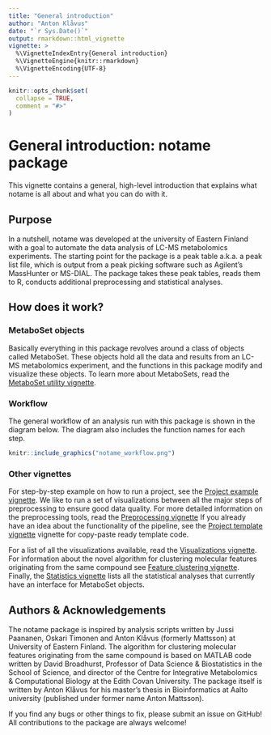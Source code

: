 ---
title: "General introduction"
author: "Anton Klåvus"
date: "`r Sys.Date()`"
output: rmarkdown::html_vignette
vignette: >
  %\VignetteIndexEntry{General introduction}
  %\VignetteEngine{knitr::rmarkdown}
  %\VignetteEncoding{UTF-8}
---

```{r setup, include = FALSE}
knitr::opts_chunk$set(
  collapse = TRUE,
  comment = "#>"
)
```

# General introduction: notame package

This vignette contains a general, high-level introduction that explains what notame is all about and what you can do with it.

## Purpose

In a nutshell, notame was developed at the university of Eastern Finland with a goal to automate the data analysis of LC-MS metabolomics experiments. The starting point for the package is a peak table a.k.a. a peak list file, which is output from a peak picking software such as Agilent's MassHunter or MS-DIAL. The package takes these peak tables, reads them to R, conducts additional preprocessing and statistical analyses.

## How does it work?

### MetaboSet objects

Basically everything in this package revolves around a class of objects called MetaboSet. These objects hold all the data and results from an LC-MS metabolomics experiment, and the functions in this package modify and visualize these objects. To learn more about MetaboSets, read the [MetaboSet utility vignette](MetaboSet.html).  

### Workflow

The general workflow of an analysis run with this package is shown in the diagram below. The diagram also includes the function names for each step.

```{r, out.heigth = "900px", echo=FALSE}
knitr::include_graphics("notame_workflow.png")
```

### Other vignettes

For step-by-step example on how to run a project, see the [Project example vignette](project_example.html). We like to run a set of visualizations between all the major steps of preprocessing to ensure good data quality. For more detailed information on the preprocessing tools, read the [Preprocessing vignette]("preprocessing.html") If you already have an idea about the functionality of the pipeline, see the [Project template vignette](project_template.html) vignette for copy-paste ready template code.

For a list of all the visualizations available, read the [Visualizations vignette](visualizations.html). For information about the novel algorithm for clustering molecular features originating from the same compound see [Feature clustering vignette](feature_clustering.html). Finally, the [Statistics vignette](statistics.html) lists all the statistical analyses that currently have an interface for MetaboSet objects.


## Authors & Acknowledgements

The notame package is inspired by analysis scripts written by Jussi Paananen, Oskari Timonen and Anton Klåvus (formerly Mattsson) at University of Eastern Finland. The algorithm for clustering molecular features originating from the same compound is based on MATLAB code written by David Broadhurst, Professor of Data Science & Biostatistics in the School of Science, and director of the Centre for Integrative Metabolomics & Computational Biology at the Edith Covan University. The package itself is written by Anton Klåvus for his master's thesis in Bioinformatics at Aalto university (published under former name Anton Mattsson). 

If you find any bugs or other things to fix, please submit an issue on GitHub! All contributions to the package are always welcome!

